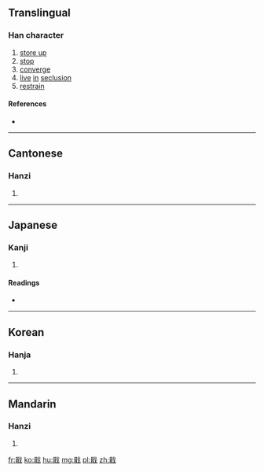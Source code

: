 ==Translingual==

===Han character===
{{Han char|rn=62|rad=戈|as=09|sn=13|four=6315<sub>0</sub>|canj=口十戈 (RJI), X口十戈 (XRJI)|ids=⿰[[咠]][[戈]]}}

# [[store up]]
# [[stop]]
# [[converge]]
# [[live]] [[in]] [[seclusion]]
# [[restrain]]

====References====
* {{Han ref|kx=0413.180|dkj=11617|dj=0756.120|hdz=21408.180|uh=6222|ud=25122|bh=B761|bd=46945}}

----

==Cantonese==

===Hanzi===
{{yue-hanzi|jyut=|y=chap1}}

# {{defn|lang=yue|sort=戈09}}

----

==Japanese==

===Kanji===
{{ja-kanji|grade=|rs=戈09}}

# {{defn|lang=ja|sort=戈09}}

====Readings====
* {{ja-readings|on=[[しゅう]] (shū)|kun=[[おさめる]] (osameru)}}

----

==Korean==

===Hanja===
{{ko-hanja|hangeul=집|eumhun=|rv=jip|mr=chip|y=cip}}

# {{defn|lang=ko|sort=戈09}}

----

==Mandarin==

===Hanzi===
{{cmn-hanzi|pin=[[jí]] ([[ji2]])|wg=chi<sup>2</sup>}}

# {{defn|lang=cmn|sort=戈09}}

[[fr:戢]]
[[ko:戢]]
[[hu:戢]]
[[mg:戢]]
[[pl:戢]]
[[zh:戢]]